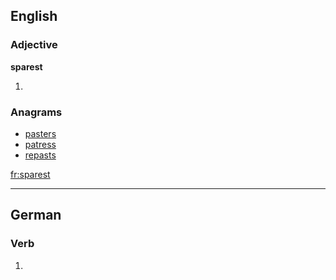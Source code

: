 ==English==

===Adjective===
'''sparest'''
# {{superlative of|spare}}

===Anagrams===
* [[pasters#English|pasters]]
* [[patress#English|patress]]
* [[repasts#English|repasts]]

[[fr:sparest]]

----
==German==
===Verb===
{{infl|de}}

# {{de-verb form of|sparen|2|s|k1}}
{{rfc-auto}}